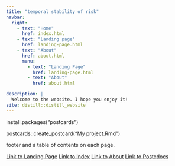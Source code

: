 ```yaml
---
title: "temporal stability of risk"
navbar:
  right:
    - text: "Home"
      href: index.html
    - text: "Landing page"
      href: landing-page.html
    - text: "About"
      href: about.html
      menu:
        - text: "Landing Page"
          href: landing-page.html
        - text: "About"
          href: about.html

description: |
  Welcome to the website. I hope you enjoy it!
site: distill::distill_website
---
```


install.packages("postcards")

postcards::create_postcard("My project.Rmd")


 footer and a table of contents on each page.

[Link to Landing Page](landing-page.html)
[Link to Index](index.html)
[Link to About](about.html)
[Link to Postcdocs](postcard.html)






